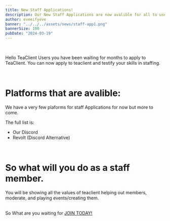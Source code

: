 ```yaml
---
title: New Staff Applications!
description: Our New Staff Applications are now avalible for all to use.
author: eveeifyeve
banner: "../../../assets/news/staff-app1.png"
bannerSize: 100
pubDate: "2024-03-19"
---
```



<br/>

Hello TeaClient Users you have been waiting for months to apply to TeaClient. 
You can now apply to teaclient and testify your skills in staffing.

<br/>


# Platforms that are avalible:

We have a very few plaforms for staff Applications for now but more to come.


The full list is:
<div class="bg-gradient-to-br bg-clip-text text-transparent">
 <ul class="list-disc list-inside">
    <li class="text-indigo-500">Our Discord</li>
    <li class="text-red-600">Revolt (Discord Alternative)</li>
 </ul>
</div>

<br/>

# So what will you do as a staff member.


You will be showing all the values of teaclient helping out members, moderate, and playing events/creating them.

<br/>

<div class="bg-gradient-to-br from-violet-200 to-green-200 bg-clip-text text-transparent">
So What are you waiting for <a href="/apply" class="bg-gradient-to-br from-blue-600 to-purple-600 bg-clip-text text-transparent">JOIN TODAY!</a>
</div>
